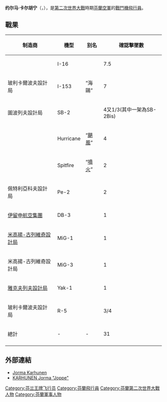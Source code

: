 {{Infobox military person
| name          = 约尔马·卡尔胡宁
| image         = Jorma Karhunen.jpg
| image_size    = 
| caption       = 
| native_name       = Jorma Karhunen
| native_name_lang  = fi
| nickname      = 约佩（{{lang|fi|Joppe}}）
| birth_date    = {{Birth date|1913|3|17}}
| birth_place   = [[芬兰大公国|芬兰大公国]]皮海耶尔维（Pyhäjärvi Ul，现已并入[[卡尔基拉|卡尔基拉]]）
| death_date    = {{Death date and age|2002|1|21|1913|3|17}}
| death_place   = [[芬兰|芬兰]][[坦佩雷|坦佩雷]]
| placeofburial_coordinates = <!-- {{Coord|LAT|LONG|display=inline,title}} -->
| allegiance    = {{FIN}}
| branch        = [[芬蘭空軍|芬蘭空軍]]
| serviceyears  =  1938－1955
| rank          = 上校
| servicenumber = 
| unit          = [[第二十四戰隊|第二十四戰隊]]（LLv24）
| commands      = 
| battles       = [[第二次世界大戰|第二次世界大戰]]
*[[冬季戰爭|冬季戰爭]]
*[[繼續戰爭|繼續戰爭]]
| awards        = [[曼納海姆十字勳章|曼納海姆十字勳章]]
}}
'''约尔马·卡尔胡宁'''（{{lang-fi|Jorma "Joppe" Karhunen}}，{{bd|1913年|3月17日|2002年|1月21日|catIdx=Karhunen}}），是[[第二次世界大戰|第二次世界大戰]]時期[[芬蘭空軍|芬蘭空軍]]的[[戰鬥機|戰鬥機]][[飛行員|飛行員]]。

==戰果==
{| class="wikitable" style="text-align:center"
!制造商!!機型!!别名!!確認擊墜數
|-
|{{tsl|en|Polikarpov|玻利卡爾波夫設計局}}||I-16||||7.5
|-
|玻利卡爾波夫設計局||I-153||“海鷗”||7
|-
|圖波列夫設計局||SB-2||||4又1/3(其中一架為SB-2Bis)
|-
|{{tsl|en|Hawker Aircraft|霍克飛機公司}}||Hurricane||“[[颶風戰鬥機|颶風]]”||4
|-
|{{tsl|en|Supermarine|超級馬林}}||Spitfire||“[[噴火式戰鬥機|噴火]]”||2
|-
|佩特利亞科夫設計局||Pe-2||||2
|-
|[[伊留申設計局|伊留申航空集團]]||DB-3||||1
|-
|[[俄羅斯米格航空器集團|米高揚-古列維奇設計局]]||MiG-1||||1
|-
|米高揚-古列維奇設計局||MiG-3||||1
|-
|[[雅科夫列夫|雅克夫列夫設計局]]||Yak-1||||1
|-
|玻利卡爾波夫設計局||R-5||||3/4
|-
!總計||-||-||31
|-
|}

==外部連結==
* [https://web.archive.org/web/20090719033328/http://www.sci.fi/~fta/finace11.htm  Jorma Karhunen]
* [http://www.cieldegloire.com/000_karhunen.php  KARHUNEN Jorma "Joppe"]

{{Authority control}}
{{DEFAULTSORT:Karhunen, Jorma}}

[[Category:芬兰王牌飞行员|Category:芬兰王牌飞行员]]
[[Category:芬蘭飛行員|Category:芬蘭飛行員]]
[[Category:芬蘭第二次世界大戰人物|Category:芬蘭第二次世界大戰人物]]
[[Category:芬蘭軍事人物|Category:芬蘭軍事人物]]